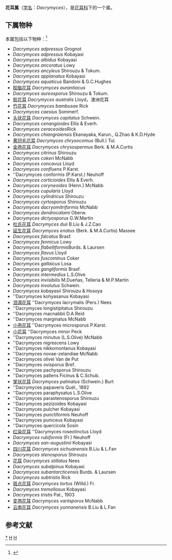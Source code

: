 {{Automatic Taxobox
| taxon = Dacrymyces
| authority = Nees, 1816
| synonyms = 
* ''Dacryomyces Nees
* ''Hydromycus Rafinesque, 1808
* ''Septocolla Bonorden, 1851
}}

'''花耳属'''（[[学名|学名]]：''Dacrymyces''），是[[花耳科|花耳科]]下的一个属。

==下属物种==
本属包括以下物种：<ref>{{cite web |title=Dacrymyces Nees, 1816 |url=https://www.gbif.org/species/9049960 |website=GBIF}}</ref>
* ''Dacrymyces adpressus'' Grognot
* ''Dacrymyces adpressus'' Kobayasi
* ''Dacrymyces albidus'' Kobayasi
* ''Dacrymyces ancoratus'' Lowy
* ''Dacrymyces ancyleus'' Shirouzu & Tokum.
* ''Dacrymyces applanatus'' Kobayasi
* ''Dacrymyces aquaticus'' Bandoni & G.C.Hughes
* [[胶脑花耳|胶脑花耳]] ''Dacrymyces aurantiacus''
* ''Dacrymyces aureosporus'' Shirouzu & Tokum.
* [[胶花耳|胶花耳]] ''Dacrymyces australis'' Lloyd，澳洲花耳
* [[竹花耳|竹花耳]] ''Dacrymyces bambusae'' Rick
* ''Dacrymyces caesius'' Sommerf.
* [[头状花耳|头状花耳]] ''Dacrymyces capitatus'' Schwein.
* ''Dacrymyces cenangioides'' Ellis & Everh.
* ''Dacrymyces ceraceoides ''Rick
* ''Dacrymyces chiangraiensis'' Ekanayaka, Karun., Q.Zhao & K.D.Hyde
* [[黄冠毛花耳|黄冠毛花耳]] ''Dacrymyces chrysocomus'' (Bull.) Tul.
* [[金孢花耳|金孢花耳]] ''Dacrymyces chrysospermus'' Berk. & M.A.Curtis
* ''Dacrymyces citrinus'' Shirouzu
* ''Dacrymyces cokeri'' McNabb
* ''Dacrymyces concavus'' Lloyd
* ''Dacrymyces confluens'' P.Karst.
* ''Dacrymyces conformis (P.Karst.) Neuhoff
* ''Dacrymyces corticioides'' Ellis & Everh.
* ''Dacrymyces coryneoides'' (Henn.) McNabb
* ''Dacrymyces cupularis'' Lloyd
* ''Dacrymyces cylindricus'' Shirouzu
* ''Dacrymyces cyrtosporus'' Shirouzu
* ''Dacrymyces dacryomitriformis'' McNabb
* ''Dacrymyces dendrocalami'' Oberw.
* ''Dacrymyces dictyosporus'' G.W.Martin
* [[杜氏花耳|杜氏花耳]] ''Dacrymyces duii'' B.Liu & J.Z.Cao
* [[延生花耳|延生花耳]] ''Dacrymyces enatus'' (Berk. & M.A.Curtis) Massee
* ''Dacrymyces falcatus'' Brasf.
* ''Dacrymyces fennicus'' Lowy
* ''Dacrymyces flabelliformis''Burds. & Laursen
* ''Dacrymyces flavus'' Lloyd
* ''Dacrymyces fuscominus'' Coker
* ''Dacrymyces gallaicus'' Losa
* ''Dacrymyces gangliformis'' Brasf.
* ''Dacrymyces intermedius'' L.S.Olive
* ''Dacrymyces invisibilis'' M.Dueñas, Telleria & M.P.Martín
* ''Dacrymyces involutus'' Schwein.
* ''Dacrymyces kobayasii'' Shirouzu & Hosoya
* ''Dacrymyces kohyasanus Kobayasi
* [[泪滴花耳|泪滴花耳]] ''Dacrymyces lacrymalis (Pers.) Nees
* ''Dacrymyces longistipitatus Shirouzu
* ''Dacrymyces macnabbii D.A.Reid
* ''Dacrymyces marginatus McNabb
* [[小孢花耳|小孢花耳]] ''Dacrymyces microsporus P.Karst.
* [[小花耳|小花耳]] ''Dacrymyces minor Peck
* ''Dacrymyces minutus (L.S.Olive) McNabb
* ''Dacrymyces nigrescens Lowy
* ''Dacrymyces nikkomontanus Kobayasi
* ''Dacrymyces novae-zelandiae McNabb
* ''Dacrymyces olivei Van de Put
* ''Dacrymyces ovisporus Bref.
* ''Dacrymyces pachysporus Shirouzu
* ''Dacrymyces pallens Ficinus & C.Schub.
* [[掌状花耳|掌状花耳]] ''Dacrymyces palmatus'' (Schwein.) Burt
* ''Dacrymyces papaveris Quél., 1892
* ''Dacrymyces paraphysatus L.S.Olive
* ''Dacrymyces parastenosporus Shirouzu
* ''Dacrymyces pezizoides Kobayasi
* ''Dacrymyces pulcher Kobayasi
* ''Dacrymyces punctiformis Neuhoff
* ''Dacrymyces puniceus Kobayasi
* ''Dacrymyces quercicola Sosin
* [[红染花耳|红染花耳]] ''Dacrymyces roseotinctus Lloyd
* ''Dacrymyces rubiformis'' (Fr.) Neuhoff
* ''Dacrymyces san-augustinii'' Kobayasi
* [[四川花耳|四川花耳]] ''Dacrymyces sichuanensis'' B.Liu & L.Fan
* ''Dacrymyces stenosporus'' Shirouzu
* [[花耳|花耳]] ''Dacrymyces stillatus'' Nees
* ''Dacrymyces subalpinus'' Kobayasi
* ''Dacrymyces subantarcticensis'' Burds. & Laursen
* ''Dacrymyces subtristis'' Rick
* [[斑点花耳|斑点花耳]] ''Dacrymyces tortus'' (Willd.) Fr.
* ''Dacrymyces tremellosus'' Kobayasi
* ''Dacrymyces tristis'' Pat., 1903
* [[变孢花耳|变孢花耳]] ''Dacrymyces variisporus'' McNabb
* [[云南花耳|云南花耳]] ''Dacrymyces yunnanensis'' B.Liu & L.Fan

== 参考文献 ==
{{Reflist}}

{{taxonbar}}
[[Category:_花耳属|*]]
[[Category:_花耳科|H]]
[[Category:_1816年描述的分类群|H]]